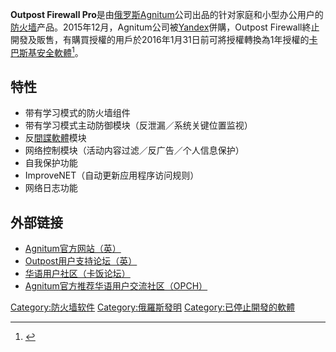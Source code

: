 {{Infobox Software
|  name = <span lang="en">Outpost Firewall Pro</span>
|  screenshot =
|  caption = Outpost Firewall Pro（[[Windows|Windows]]）
|  developer = {{flagicon|Russia}} [https://web.archive.org/web/20090629142357/http://www.agnitum.com/ Agnitum]
|  latest_release_version = 8.0（4164.652.1856）
|  latest_release_date = {{release date |2012|12|17}}
|  operating_system = [[Microsoft_Windows|Microsoft Windows]] 32/64位
|  platform = [[Windows_2000|Windows 2000]], [[Windows_XP|XP]], [[Windows_Vista|Vista]], [[Windows_7|7]], [[Windows_Server_2003|Windows Server 2003]], [[Windows_Server_2008|2008]]
|  genre = [[防火墙|防火墙]]
|  license = [[EULA|EULA]]
|  website = [https://web.archive.org/web/20090629142357/http://www.agnitum.com/ www.agnitum.com]
}}

'''Outpost Firewall Pro'''是由[[俄罗斯|俄罗斯]][[Agnitum|Agnitum]]公司出品的针对家庭和小型办公用户的[[防火墙|防火墙]]产品。2015年12月，Agnitum公司被[[Yandex|Yandex]]併購，Outpost Firewall終止開發及販售，有購買授權的用戶於2016年1月31日前可將授權轉換為1年授權的[[卡巴斯基安全軟體|卡巴斯基安全軟體]]<ref>{{Cite web |url=https://www.wilderssecurity.com/threads/agnitum-offers-migration-to-kaspersky-suite-outpost-software.383047/ |title=Archived copy |access-date=2017-07-28 |archive-url=https://web.archive.org/web/20170729050303/https://www.wilderssecurity.com/threads/agnitum-offers-migration-to-kaspersky-suite-outpost-software.383047/ |archive-date=2017-07-29 |url-status=live }}</ref>。

== 特性 ==
* 带有学习模式的防火墙组件
* 带有学习模式主动防御模块（反泄漏／系统关键位置监视）
* 反[[間諜軟體|間諜軟體]]模块
* 网络控制模块（活动内容过滤／反广告／个人信息保护）
* 自我保护功能
* ImproveNET（自动更新应用程序访问规则）
* 网络日志功能

== 外部链接 ==
* [https://web.archive.org/web/20090629142357/http://www.agnitum.com/ Agnitum官方网站（英）]
* [https://web.archive.org/web/20070930023539/http://www.outpostfirewall.com/ Outpost用户支持论坛（英）]
* [http://bbs.kafan.cn/forum-67-1.html 华语用户社区（卡饭论坛）]{{Wayback|url=http://bbs.kafan.cn/forum-67-1.html |date=20100107063545 }} 
* [https://web.archive.org/web/20131228054130/https://opch.net/forum.php Agnitum官方推荐华语用户交流社区（OPCH）]
{{compu-stub}}

[[Category:防火墙软件|Category:防火墙软件]]
[[Category:俄羅斯發明|Category:俄羅斯發明]]
[[Category:已停止開發的軟體|Category:已停止開發的軟體]]